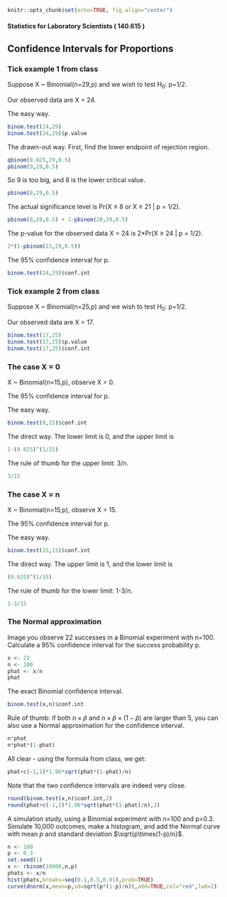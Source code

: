 ```r
knitr::opts_chunk$set(echo=TRUE, fig.align="center")
```

#### Statistics for Laboratory Scientists ( 140.615 )

## Confidence Intervals for Proportions

### Tick example 1 from class

Suppose X ~ Binomial(n=29,p) and we wish to test H$_0$: p=1/2.

Our observed data are X = 24.

The easy way.

```r
binom.test(24,29)
binom.test(24,29)$p.value
```

The drawn-out way. First, find the lower endpoint of rejection region.

```r
qbinom(0.025,29,0.5) 
pbinom(9,29,0.5)
```

So 9 is too big, and 8 is the lower critical value.

```r
pbinom(8,29,0.5)
```

The actual significance level is Pr(X $\leq$ 8 or X $\geq$ 21 | p = 1/2).

```r
pbinom(8,29,0.5) + 1-pbinom(20,29,0.5) 
```

The p-value for the observed data X = 24 is 2*Pr(X $\geq$ 24 | p = 1/2).

```r
2*(1-pbinom(23,29,0.5)) 
```

The 95% confidence interval for p.

```r
binom.test(24,29)$conf.int
```

### Tick example 2 from class

Suppose X ~ Binomial(n=25,p) and we wish to test H$_0$: p=1/2.

Our observed data are X = 17.

```r
binom.test(17,25)
binom.test(17,25)$p.value
binom.test(17,25)$conf.int 
```

### The case X = 0

X ~ Binomial(n=15,p), observe X = 0.

The 95% confidence interval for p.

The easy way.

```r
binom.test(0,15)$conf.int
```

The direct way. The lower limit is 0, and the upper limit is

```r
1-(0.025)^(1/15)
```

The rule of thumb for the upper limit: 3/n.

```r
3/15
```

### The case X = n

X ~ Binomial(n=15,p), observe X = 15.

The 95% confidence interval for p.

The easy way.

```r
binom.test(15,15)$conf.int
```

The direct way. The upper limit is 1, and the lower limit is

```r
(0.025)^(1/15)
```

The rule of thumb for the lower limit: 1-3/n.

```r
1-3/15
```

### The Normal approximation

Image you observe 22 successes in a Binomial experiment with n=100. Calculate a 95% confidence interval for the success probability p. 

```r
x <- 22
n <- 100
phat <- x/n
phat
```

The exact Binomial confidence interval.

```r
binom.test(x,n)$conf.int
```

Rule of thumb: if both $n \times \hat{p}$ and $n \times \hat{p} \times (1-\hat{p})$ are larger than 5, you can also use a Normal approximation for the confidence interval.

```r
n*phat
n*phat*(1-phat)
```

All clear - using the formula from class, we get:

```r
phat+c(-1,1)*1.96*sqrt(phat*(1-phat)/n)
```

Note that the two confidence intervals are indeed very close.

```r
round(binom.test(x,n)$conf.int,2)
round(phat+c(-1,1)*1.96*sqrt(phat*(1-phat)/n),2)
```

A simulation study, using a Binomial experiment with n=100 and p=0.3. Simulate 10,000 outcomes, make a histogram, and add the Normal curve with mean $p$ and standard deviation $\sqrt{p\times(1-p)/n}$.

```r
n <- 100
p <- 0.3
set.seed(1)
x <- rbinom(10000,n,p)
phats <- x/n
hist(phats,breaks=seq(0.1,0.5,0.01),prob=TRUE)
curve(dnorm(x,mean=p,sd=sqrt(p*(1-p)/n)),add=TRUE,col="red",lwd=2)
```



